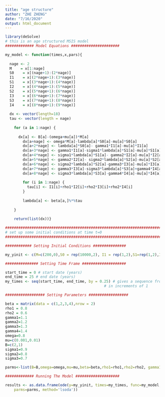 ```yaml
---
title: "age structure"
author: "ZHE ZHENG"
date: "7/16/2020"
output: html_document
---
```

```r
library(deSolve)
# this is an age structured MSIS model
############# Model Equations ######################

my_model <- function(times,x,pars){
  
  nage <- 2 
  M    = x[1:nage]
  S0    = x[(nage+1):(2*nage)]
  I1    = x[(2*nage+1):(3*nage)]
  S1    = x[(3*nage+1):(4*nage)]
  I2    = x[(4*nage+1):(5*nage)]
  S2    = x[(5*nage+1):(6*nage)]
  I3    = x[(6*nage+1):(7*nage)]
  S3    = x[(7*nage+1):(8*nage)]
  I4    = x[(8*nage+1):(9*nage)]
  
  dx <- vector(length=18)
  tau <- vector(length = nage)
  
	for (a in 1:nage) {
	  
	  dx[a] <- B[a]-(omega+mu[a])*M[a]
		dx[a+nage] <- omega*M[a]-lambda[a]*S0[a]-mu[a]*S0[a]
		dx[a+2*nage] <- lambda[a]*S0[a]- gamma1*I1[a]-mu[a]*I1[a]
		dx[a+3*nage] <- gamma1*I1[a]-sigma1*lambda[a]*S1[a]-mu[a]*S1[a]
		dx[a+4*nage] <- sigma1*lambda[a]*S1[a]- gamma2*I2[a]-mu[a]*I2[a]
		dx[a+5*nage] <- gamma2*I2[a]- sigma2*lambda[a]*S2[a]-mu[a]*S2[a]
		dx[a+6*nage] <- sigma2*lambda[a]*S2[a]-gamma3*I3[a]-mu[a]*I3[a]
		dx[a+7*nage] <- gamma3*I3[a]-sigma3*lambda[a]*S3[a]+gamma4*I4[a]-mu[a]*S3[a]
		dx[a+8*nage] <- sigma3*lambda[a]*S3[a]-gamma4*I4[a]-mu[a]*I4[a]
		
		for (i in 1:nage) {
		  tau[i] <- I1[i]+rho1*I2[i]+rho2*I3[i]+rho2*I4[i]
		}
		
		lambda[a] <- beta[a,]%*%tau
	  
	}
	
	return(list(dx))}

##################################################################################
# set up some initial conditions at time t=0
##################################################################################

############ Setting Initial Conditions ###############

my_yinit <- c(M=c(200,0),S0 = rep(10000,2), I1 = rep(1,2),S1=rep(1,2),I2=rep(1,2),S2=rep(1,2),I3=rep(1,2),S3=rep(1,2),I4=rep(1,2))

############### Setting Time Frame ####################

start_time = 0 # start date (years)
end_time = 25 # end date (years)
my_times <- seq(start_time, end_time, by = 0.25) # gives a sequence from start to end
											 # in increments of 1

################## Setting Parameters ##################

beta = matrix(data = c(1,2,3,4),nrow = 2)
rho1 = 0.8
rho2 = 0.6
gamma1=1.1
gamma2=1.2
gamma3=1.3
gamma4=1.4
omega=0.8
mu=c(0.001,0.01)
B=c(2,1)
sigma1=0.9
sigma2=0.8
sigma3=0.7

parms<-list(B=B,omega=omega,mu=mu,beta=beta,rho1=rho1,rho2=rho2, gamma1=gamma1,sigma1=sigma1,gamma2=gamma2,sigma2=sigma2,gamma3=gamma3,sigma3=sigma3,gamma4=gamma4)

############# Running The Model ####################

results <- as.data.frame(ode(y=my_yinit, times=my_times, func=my_model,
	parms=parms, method='lsoda'))


  
```

